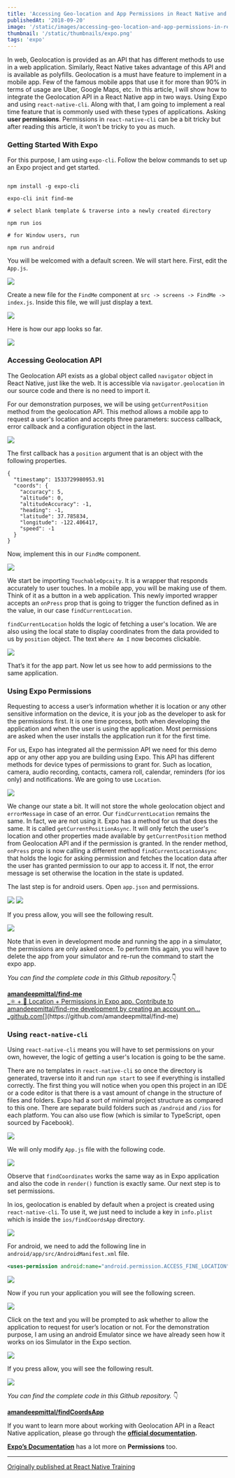 ```yaml
---
title: 'Accessing Geo-location and App Permissions in React Native and Expo'
publishedAt: '2018-09-20'
image: '/static/images/accessing-geo-location-and-app-permissions-in-react-native-and-expo/images/cover.png'
thumbnail: '/static/thumbnails/expo.png'
tags: 'expo'
---
```


In web, Geolocation is provided as an API that has different methods to use in a web application. Similarly, React Native takes advantage of this API and is available as polyfills. Geolocation is a must have feature to implement in a mobile app. Few of the famous mobile apps that use it for more than 90% in terms of usage are Uber, Google Maps, etc. In this article, I will show how to integrate the Geolocation API in a React Native app in two ways. Using Expo and using `react-native-cli`. Along with that, I am going to implement a real time feature that is commonly used with these types of applications. Asking **user permissions**. Permissions in `react-native-cli` can be a bit tricky but after reading this article, it won't be tricky to you as much.

### Getting Started With Expo

For this purpose, I am using `expo-cli`. Follow the below commands to set up an Expo project and get started.

```shell

npm install -g expo-cli

expo-cli init find-me

# select blank template & traverse into a newly created directory

npm run ios

# for Window users, run

npm run android
```

You will be welcomed with a default screen. We will start here. First, edit the `App.js`.

![](https://cdn-images-1.medium.com/max/800/1*t-yXnKyzuPQ4QyWLEJqkTg.png)

Create a new file for the `FindMe` component at `src -> screens -> FindMe -> index.js`. Inside this file, we will just display a text.

![](https://cdn-images-1.medium.com/max/800/1*DQ62hT6lGTGN1gl3dtXdRw.png)

Here is how our app looks so far.

![](https://cdn-images-1.medium.com/max/800/1*L7myfguVDny9zkf0SZ-56A.png)

### Accessing Geolocation API

The Geolocation API exists as a global object called `navigator` object in React Native, just like the web. It is accessible via `navigator.geolocation` in our source code and there is no need to import it.

For our demonstration purposes, we will be using `getCurrentPosition` method from the geolocation API. This method allows a mobile app to request a user's location and accepts three parameters: success callback, error callback and a configuration object in the last.

![](https://cdn-images-1.medium.com/max/800/1*fvw2WN4oiQSiOno-F0tBaA.png)

The first callback has a `position` argument that is an object with the following properties.

```shell
{
  "timestamp": 1533729980953.91
  "coords": {
    "accuracy": 5,
    "altitude": 0,
    "altitudeAccuracy": -1,
    "heading": -1,
    "latitude": 37.785834,
    "longitude": -122.406417,
    "speed": -1
  }
}
```

Now, implement this in our `FindMe` component.

![](https://cdn-images-1.medium.com/max/800/1*niawEqpzyk42BN6cp8cmdQ.png)

We start be importing `TouchableOpcaity`. It is a wrapper that responds accurately to user touches. In a mobile app, you will be making use of them. Think of it as a button in a web application. This newly imported wrapper accepts an `onPress` prop that is going to trigger the function defined as in the value, in our case `findCurrentLocation`.

`findCurrentLocation` holds the logic of fetching a user's location. We are also using the local state to display coordinates from the data provided to us by `position` object. The text `Where Am I` now becomes clickable.

![](https://cdn-images-1.medium.com/max/800/1*CMCljDxK6AKqBFPcZpdAnQ.png)

That’s it for the app part. Now let us see how to add permissions to the same application.

### Using Expo Permissions

Requesting to access a user’s information whether it is location or any other sensitive information on the device, it is your job as the developer to ask for the permissions first. It is one time process, both when developing the application and when the user is using the application. Most permissions are asked when the user installs the application run it for the first time.

For us, Expo has integrated all the permission API we need for this demo app or any other app you are building using Expo. This API has different methods for device types of permissions to grant for. Such as location, camera, audio recording, contacts, camera roll, calendar, reminders (for ios only) and notifications. We are going to use `Location`.

![](https://cdn-images-1.medium.com/max/800/1*5FXyNeelAMMpvhHudlWZyw.png)

We change our state a bit. It will not store the whole geolocation object and `errorMessage` in case of an error. Our `findCurrentLocation` remains the same. In fact, we are not using it. Expo has a method for us that does the same. It is called `getCurrentPositionAsync`. It will only fetch the user's location and other properties made available by `getCurrentPosition` method from Geolocation API and if the permission is granted. In the render method, `onPress` prop is now calling a different method `findCurrentLocationAsync` that holds the logic for asking permission and fetches the location data after the user has granted permission to our app to access it. If not, the error message is set otherwise the location in the state is updated.

The last step is for android users. Open `app.json` and permissions.

![](https://cdn-images-1.medium.com/max/800/1*zRAdrOQmO2Ht94771FwfLQ.png)
![](https://cdn-images-1.medium.com/max/800/1*Uh3qovlCclxuOSrDl9_W-g.png)

If you press allow, you will see the following result.

![](https://cdn-images-1.medium.com/max/800/1*9tcfI5LQ5YT4nkdUAliGwg.png)

Note that in even in development mode and running the app in a simulator, the permissions are only asked once. To perform this again, you will have to delete the app from your simulator and re-run the command to start the expo app.

*You can find the complete code in this Github repository.*👇

[**amandeepmittal/find-me**  
\_⚛️ + 📱 Location + Permissions in Expo app. Contribute to amandeepmittal/find-me development by creating an account on…\_github.com](https://github.com/amandeepmittal/find-me 'https://github.com/amandeepmittal/find-me')[](https://github.com/amandeepmittal/find-me)

### Using `react-native-cli`

Using `react-native-cli` means you will have to set permissions on your own, however, the logic of getting a user's location is going to be the same.

There are no templates in `react-native-cli` so once the directory is generated, traverse into it and run `npm start` to see if everything is installed correctly. The first thing you will notice when you open this project in an IDE or a code editor is that there is a vast amount of change in the structure of files and folders. Expo had a sort of minimal project structure as compared to this one. There are separate build folders such as `/android` and `/ios` for each platform. You can also use flow (which is similar to TypeScript, open sourced by Facebook).

![](https://cdn-images-1.medium.com/max/800/1*HCrbkGlatt1GkoXXUoDxOw.png)

We will only modify `App.js` file with the following code.

![](https://cdn-images-1.medium.com/max/800/1*-h2Av7ibSO46nmITcB_pbA.png)

Observe that `findCoordinates` works the same way as in Expo application and also the code in `render()` function is exactly same. Our next step is to set permissions.

In ios, geolocation is enabled by default when a project is created using `react-native-cli`. To use it, we just need to include a key in `info.plist` which is inside the `ios/findCoordsApp` directory.

![](https://cdn-images-1.medium.com/max/800/1*El9k4ATwC18FZfwztwFFLA.png)

For android, we need to add the following line in `android/app/src/AndroidManifest.xml` file.

```xml
<uses-permission android:name="android.permission.ACCESS_FINE_LOCATION" />
```

![](https://cdn-images-1.medium.com/max/800/1*6-zhbdDlRjOgsivgh8HuMw.png)

Now if you run your application you will see the following screen.

![](https://cdn-images-1.medium.com/max/800/1*H931wEjHcVDXddtn9MgI4w.png)

Click on the text and you will be prompted to ask whether to allow the application to request for user’s location or not. For the demonstration purpose, I am using an android Emulator since we have already seen how it works on ios Simulator in the Expo section.

![](https://cdn-images-1.medium.com/max/800/1*op9kur7KZeinIFvzjfsryg.png)

If you press allow, you will see the following result.

![](https://cdn-images-1.medium.com/max/800/1*WN-pTs6HekIS62dCrqm4uQ.png)

_You can find the complete code in this Github repository._ 👇

[**amandeepmittal/findCoordsApp**](https://github.com/amandeepmittal/findCoordsApp)

If you want to learn more about working with Geolocation API in a React Native application, please go through the [**official documentation**](https://facebook.github.io/react-native/docs/geolocation)**.**

[**Expo’s Documentation**](https://docs.expo.io/versions/latest/sdk/permissions#__next) has a lot more on **Permissions** too.

---

[Originally published at React Native Training](https://medium.com/react-native-training/accessing-geo-location-and-app-permissions-in-react-native-and-expo-e7a1bd4714a2)
